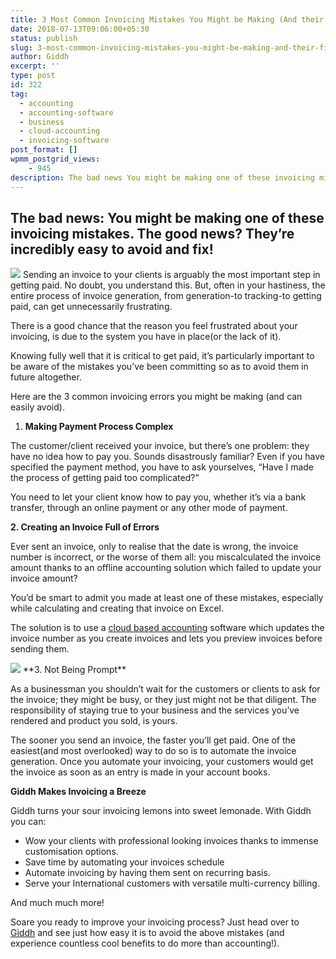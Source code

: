 ```yaml
---
title: 3 Most Common Invoicing Mistakes You Might be Making (And their fixes)
date: 2018-07-13T09:06:00+05:30
status: publish
slug: 3-most-common-invoicing-mistakes-you-might-be-making-and-their-fixes
author: Giddh
excerpt: ''
type: post
id: 322
tag:
  - accounting
  - accounting-software
  - business
  - cloud-accounting
  - invoicing-software
post_format: []
wpmm_postgrid_views:
    - 945
description: The bad news You might be making one of these invoicing mistakes. The good news? They’re incredibly easy to avoid and fix! Sending an invoice to your clients is arguably the most
---
```

The bad news: You might be making one of these invoicing mistakes. The good news? They’re incredibly easy to avoid and fix!
---------------------------------------------------------------------------------------------------------------------------

<img class="aligncenter size-large" src = "https://miro.medium.com/max/312/1*g7ewEunDeVtkcA2Ijp0KAQ.jpeg" />
Sending an invoice to your clients is arguably the most important step in getting paid. No doubt, you understand this. But, often in your hastiness, the entire process of invoice generation, from generation-to tracking-to getting paid, can get unnecessarily frustrating.

There is a good chance that the reason you feel frustrated about your invoicing, is due to the system you have in place(or the lack of it).

Knowing fully well that it is critical to get paid, it’s particularly important to be aware of the mistakes you’ve been committing so as to avoid them in future altogether.

Here are the 3 common invoicing errors you might be making (and can easily avoid).

1. **Making Payment Process Complex**

The customer/client received your invoice, but there’s one problem: they have no idea how to pay you. Sounds disastrously familiar? Even if you have specified the payment method, you have to ask yourselves, “Have I made the process of getting paid too complicated?”

You need to let your client know how to pay you, whether it’s via a bank transfer, through an online payment or any other mode of payment.

**2. Creating an Invoice Full of Errors**

Ever sent an invoice, only to realise that the date is wrong, the invoice number is incorrect, or the worse of them all: you miscalculated the invoice amount thanks to an offline accounting solution which failed to update your invoice amount?

You’d be smart to admit you made at least one of these mistakes, especially while calculating and creating that invoice on Excel.

The solution is to use a [cloud based accounting](https://giddh.com) software which updates the invoice number as you create invoices and lets you preview invoices before sending them.

<img src = "../../uploads/2019/11/1_vswgczL-hJRudEv_0uVppw.jpeg" /> 
**3. Not Being Prompt**

As a businessman you shouldn’t wait for the customers or clients to ask for the invoice; they might be busy, or they just might not be that diligent. The responsibility of staying true to your business and the services you’ve rendered and product you sold, is yours.

The sooner you send an invoice, the faster you’ll get paid. One of the easiest(and most overlooked) way to do so is to automate the invoice generation. Once you automate your invoicing, your customers would get the invoice as soon as an entry is made in your account books.

**Giddh Makes Invoicing a Breeze**

Giddh turns your sour invoicing lemons into sweet lemonade. With Giddh you can:

- Wow your clients with professional looking invoices thanks to immense customisation options.
- Save time by automating your invoices schedule
- Automate invoicing by having them sent on recurring basis.
- Serve your International customers with versatile multi-currency billing.

And much much more!

Soare you ready to improve your invoicing process? Just head over to [Giddh](https://giddh.com) and see just how easy it is to avoid the above mistakes (and experience countless cool benefits to do more than accounting!).